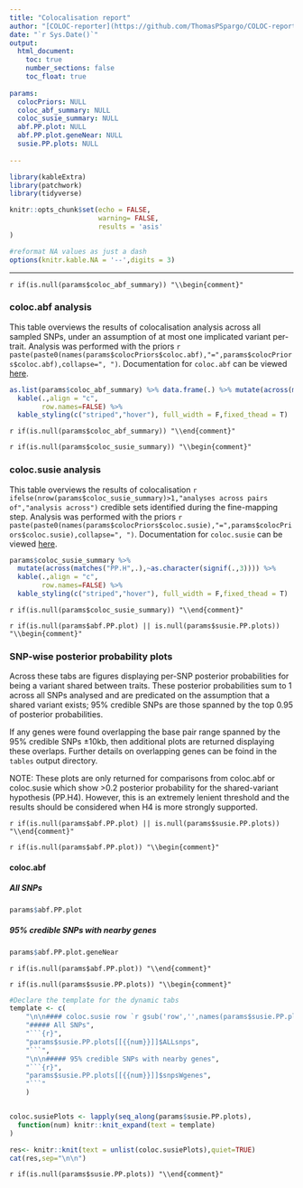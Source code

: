 ```yaml
---
title: "Colocalisation report"
author: "[COLOC-reporter](https://github.com/ThomasPSpargo/COLOC-reporter)"
date: "`r Sys.Date()`"
output:
  html_document:
    toc: true
    number_sections: false
    toc_float: true
    
params:
  colocPriors: NULL
  coloc_abf_summary: NULL
  coloc_susie_summary: NULL
  abf.PP.plot: NULL
  abf.PP.plot.geneNear: NULL
  susie.PP.plots: NULL
  
---
```


<!---
Lines like the following are paired with matching lines including \\end{comment}, which selectively disable report sections based on conditions specified in inline R code
(c.f https://stackoverflow.com/questions/39550732/is-there-a-way-to-have-conditional-markdown-chunk-execution-in-rmarkdown)
`r if(is.null(params$example)) {"\\begin{comment}"}`
--->


```r
library(kableExtra)
library(patchwork)
library(tidyverse)

knitr::opts_chunk$set(echo = FALSE,
                      warning= FALSE,
                      results = 'asis'
)

#reformat NA values as just a dash
options(knitr.kable.NA = '--',digits = 3)
```

___

`r if(is.null(params$coloc_abf_summary)) "\\begin{comment}"`

### coloc.abf analysis

This table overviews the results of colocalisation analysis across all sampled SNPs, under an assumption of at most one implicated variant per-trait. Analysis was performed with the priors `r paste(paste0(names(params$colocPriors$coloc.abf),"=",params$colocPriors$coloc.abf),collapse=", ")`. Documentation for `coloc.abf` can be viewed [here](https://chr1swallace.github.io/coloc/reference/coloc.abf.html).

``` r

as.list(params$coloc_abf_summary) %>% data.frame(.) %>% mutate(across(matches("PP.H",.),~as.character(signif(.,3)))) %>%
  kable(.,align = "c",
        row.names=FALSE) %>%
  kable_styling(c("striped","hover"), full_width = F,fixed_thead = T) 

```


`r if(is.null(params$coloc_abf_summary)) "\\end{comment}"`

`r if(is.null(params$coloc_susie_summary)) "\\begin{comment}"`

### coloc.susie analysis

This table overviews the results of colocalisation `r ifelse(nrow(params$coloc_susie_summary)>1,"analyses across pairs of","analysis across")` credible sets identified during the fine-mapping step. Analysis was performed with the priors `r paste(paste0(names(params$colocPriors$coloc.susie),"=",params$colocPriors$coloc.susie),collapse=", ")`. Documentation for `coloc.susie` can be viewed [here](https://chr1swallace.github.io/coloc/reference/coloc.susie.html).

``` r

params$coloc_susie_summary %>%
  mutate(across(matches("PP.H",.),~as.character(signif(.,3)))) %>%
  kable(.,align = "c",
        row.names=FALSE) %>%
  kable_styling(c("striped","hover"), full_width = F,fixed_thead = T) 

```

`r if(is.null(params$coloc_susie_summary)) "\\end{comment}"`

`r if(is.null(params$abf.PP.plot) || is.null(params$susie.PP.plots)) "\\begin{comment}"`

### SNP-wise posterior probability plots {.tabset}

Across these tabs are figures displaying per-SNP posterior probabilities for being a variant shared between traits. These posterior probabilities sum to 1 across all SNPs analysed and are predicated on the assumption that a shared variant exists; 95% credible SNPs are those spanned by the top 0.95 of posterior probabilities.

If any genes were found overlapping the base pair range spanned by the 95% credible SNPs ±10kb, then additional plots are returned displaying these overlaps. Further details on overlapping genes can be foind in the `tables` output directory.

NOTE: These plots are only returned for comparisons from coloc.abf or coloc.susie which show >0.2 posterior probability for the shared-variant hypothesis (PP.H4). However, this is an extremely lenient threshold and the results should be considered when H4 is more strongly supported.

`r if(is.null(params$abf.PP.plot) || is.null(params$susie.PP.plots)) "\\end{comment}"`

`r if(is.null(params$abf.PP.plot)) "\\begin{comment}"`

#### coloc.abf {.tabset}

##### All SNPs

```r
params$abf.PP.plot
```

##### 95% credible SNPs with nearby genes

```r
params$abf.PP.plot.geneNear
```

`r if(is.null(params$abf.PP.plot)) "\\end{comment}"`

`r if(is.null(params$susie.PP.plots)) "\\begin{comment}"`

```r

#Declare the template for the dynamic tabs
template <- c(
    "\n\n#### coloc.susie row `r gsub('row','',names(params$susie.PP.plots)[{{num}}])` {.tabset}",
    "##### All SNPs",
    "```{r}",
    "params$susie.PP.plots[[{{num}}]]$ALLsnps",
    "```",
    "\n\n##### 95% credible SNPs with nearby genes",
    "```{r}",
    "params$susie.PP.plots[[{{num}}]]$snpsWgenes",
    "```"
    )


coloc.susiePlots <- lapply(seq_along(params$susie.PP.plots),
  function(num) knitr::knit_expand(text = template)
)

res<- knitr::knit(text = unlist(coloc.susiePlots),quiet=TRUE)
cat(res,sep="\n\n")

```

`r if(is.null(params$susie.PP.plots)) "\\end{comment}"`


<!--- Extra HTML to force removal of whitespace caused by the table of contents

<div class="tocify-extend-page" data-unique="tocify-extend-page" style="height: 0;"></div>
--->

